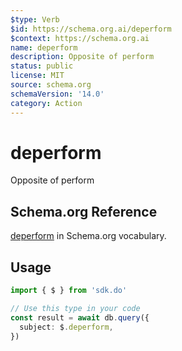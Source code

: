 ```yaml
---
$type: Verb
$id: https://schema.org.ai/deperform
$context: https://schema.org.ai
name: deperform
description: Opposite of perform
status: public
license: MIT
source: schema.org
schemaVersion: '14.0'
category: Action
---
```


# deperform

Opposite of perform

## Schema.org Reference

[deperform](https://schema.org/PerformAction) in Schema.org vocabulary.

## Usage

```typescript
import { $ } from 'sdk.do'

// Use this type in your code
const result = await db.query({
  subject: $.deperform,
})
```
